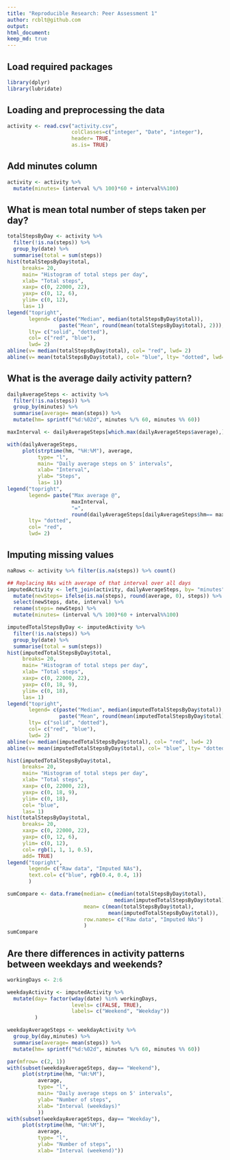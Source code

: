 ```yaml
---
title: "Reproducible Research: Peer Assessment 1"
author: rcblt@github.com
output: 
html_document:
keep_md: true
---
```


## Load required packages
```r
library(dplyr)
library(lubridate)

```



## Loading and preprocessing the data
```r
activity <- read.csv("activity.csv", 
                     colClasses=c("integer", "Date", "integer"), 
                     header= TRUE, 
                     as.is= TRUE)

```

## Add minutes column
```r
activity <- activity %>%
  mutate(minutes= (interval %/% 100)*60 + interval%%100)
```


## What is mean total number of steps taken per day?
```r
totalStepsByDay <- activity %>% 
  filter(!is.na(steps)) %>% 
  group_by(date) %>% 
  summarise(total = sum(steps))
hist(totalStepsByDay$total, 
     breaks= 20, 
     main= "Histogram of total steps per day", 
     xlab= "Total steps",
     xaxp= c(0, 22000, 22),
     yaxp= c(0, 12, 6),
     ylim= c(0, 12),
     las= 1)
legend("topright", 
       legend= c(paste("Median", median(totalStepsByDay$total)), 
                 paste("Mean", round(mean(totalStepsByDay$total), 2))), 
       lty= c("solid", "dotted"), 
       col= c("red", "blue"), 
       lwd= 2)
abline(v= median(totalStepsByDay$total), col= "red", lwd= 2)
abline(v= mean(totalStepsByDay$total), col= "blue", lty= "dotted", lwd= 2)
```



## What is the average daily activity pattern?
```r
dailyAverageSteps <- activity %>% 
  filter(!is.na(steps)) %>% 
  group_by(minutes) %>% 
  summarise(average= mean(steps)) %>%
  mutate(hm= sprintf("%d:%02d", minutes %/% 60, minutes %% 60))

maxInterval <- dailyAverageSteps[which.max(dailyAverageSteps$average),]$hm

with(dailyAverageSteps, 
     plot(strptime(hm, "%H:%M"), average, 
          type= "l",
          main= "Daily average steps on 5' intervals",
          xlab= "Interval",
          ylab= "Steps",
          las= 1))
legend("topright", 
       legend= paste("Max average @", 
                     maxInterval, 
                     "=", 
                     round(dailyAverageSteps[dailyAverageSteps$hm== maxInterval,]$average, 2)), 
       lty= "dotted", 
       col= "red", 
       lwd= 2)
```



## Imputing missing values
```r
naRows <- activity %>% filter(is.na(steps)) %>% count()

## Replacing NAs with average of that interval over all days
imputedActivity <- left_join(activity, dailyAverageSteps, by= "minutes") %>% 
  mutate(newSteps= ifelse(is.na(steps), round(average, 0), steps)) %>%
  select(newSteps, date, interval) %>% 
  rename(steps= newSteps) %>%
  mutate(minutes= (interval %/% 100)*60 + interval%%100)

imputedTotalStepsByDay <- imputedActivity %>% 
  filter(!is.na(steps)) %>% 
  group_by(date) %>% 
  summarise(total = sum(steps))
hist(imputedTotalStepsByDay$total, 
     breaks= 20, 
     main= "Histogram of total steps per day", 
     xlab= "Total steps",
     xaxp= c(0, 22000, 22),
     yaxp= c(0, 18, 9),
     ylim= c(0, 18),
     las= 1)
legend("topright", 
       legend= c(paste("Median", median(imputedTotalStepsByDay$total)), 
                 paste("Mean", round(mean(imputedTotalStepsByDay$total), 2))), 
       lty= c("solid", "dotted"), 
       col= c("red", "blue"), 
       lwd= 2)
abline(v= median(imputedTotalStepsByDay$total), col= "red", lwd= 2)
abline(v= mean(imputedTotalStepsByDay$total), col= "blue", lty= "dotted", lwd= 2)

hist(imputedTotalStepsByDay$total, 
     breaks= 20, 
     main= "Histogram of total steps per day", 
     xlab= "Total steps",
     xaxp= c(0, 22000, 22),
     yaxp= c(0, 18, 9),
     ylim= c(0, 18),
     col= "blue",
     las= 1)
hist(totalStepsByDay$total, 
     breaks= 20, 
     xaxp= c(0, 22000, 22),
     yaxp= c(0, 12, 6),
     ylim= c(0, 12), 
     col= rgb(1, 1, 1, 0.5), 
     add= TRUE)
legend("topright",
       legend= c("Raw data", "Imputed NAs"),
       text.col= c("blue", rgb(0.4, 0.4, 1))
       )

sumCompare <- data.frame(median= c(median(totalStepsByDay$total),
                                   median(imputedTotalStepsByDay$total)),
                         mean= c(mean(totalStepsByDay$total),
                                 mean(imputedTotalStepsByDay$total)),
                         row.names= c("Raw data", "Imputed NAs")
                         )
sumCompare
```


## Are there differences in activity patterns between weekdays and weekends?
```r
workingDays <- 2:6

weekdayActivity <- imputedActivity %>% 
  mutate(day= factor(wday(date) %in% workingDays, 
                     levels= c(FALSE, TRUE), 
                     labels= c("Weekend", "Weekday"))
         )

weekdayAverageSteps <- weekdayActivity %>%
  group_by(day,minutes) %>%
  summarise(average= mean(steps)) %>%
  mutate(hm= sprintf("%d:%02d", minutes %/% 60, minutes %% 60))

par(mfrow= c(2, 1))
with(subset(weekdayAverageSteps, day== "Weekend"), 
     plot(strptime(hm, "%H:%M"), 
          average, 
          type= "l",
          main= "Daily average steps on 5' intervals",
          ylab= "Number of steps",
          xlab= "Interval (weekdays)"
          ))
with(subset(weekdayAverageSteps, day== "Weekday"), 
     plot(strptime(hm, "%H:%M"), 
          average, 
          type= "l",
          ylab= "Number of steps",
          xlab= "Interval (weekend)"))
```

